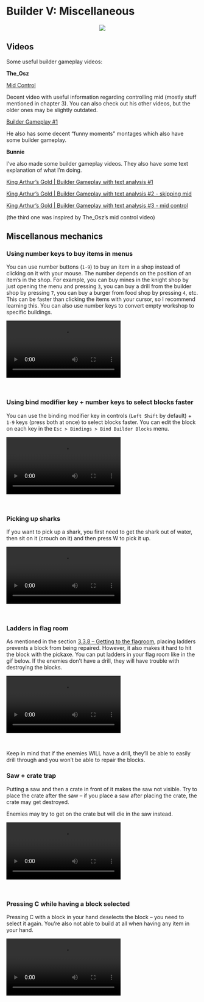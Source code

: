 # Builder V: Miscellaneous

<p align="center">
  <img src="imgs/pikaks.png">
</p>

## Videos

Some useful builder gameplay videos:

**The_Osz**

[Mid Control](https://www.youtube.com/watch?v=oPE31PJZdTs)

Decent video with useful information regarding controlling mid (mostly stuff mentioned in chapter 3). You can also check out his other videos, but the older ones may be slightly outdated. 

[Builder Gameplay #1](https://www.youtube.com/watch?v=dg5U205jNsM)

He also has some decent "funny moments" montages which also have some builder gameplay.

**Bunnie**

I've also made some builder gameplay videos. They also have some text explanation of what I'm doing.

[King Arthur's Gold | Builder Gameplay with text analysis #1](https://www.youtube.com/watch?v=IcW9HjIoNyk)

[King Arthur's Gold | Builder Gameplay with text analysis #2 - skipping mid](https://www.youtube.com/watch?v=ufn-vvJ4dW8)

[King Arthur's Gold | Builder Gameplay with text analysis #3 - mid control](https://www.youtube.com/watch?v=ifUbBrrLRnM) 

(the third one was inspired by The_Osz's mid control video)

## Miscellanous mechanics

### Using number keys to buy items in menus

You can use number buttons (`1-9`) to buy an item in a shop instead of clicking on it with your mouse. The number depends on the position of an item's in the shop. For example, you can buy mines in the knight shop by just opening the menu and pressing `3`, you can buy a drill from the builder shop by pressing `7`, you can buy a burger from food shop by pressing `4`, etc. This can be faster than clicking the items with your cursor, so I recommend learning this. You can also use number keys to convert empty workshop to specific buildings.

<video style="display:block; max-width:100%; height:auto;" src="webm/05-misc/quicksel.webm" controls loop="loop" preload></video><br>

### Using bind modifier key + number keys to select blocks faster

You can use the binding modifier key in controls (`Left Shift` by default) + `1-9` keys (press both at once) to select blocks faster. You can edit the block on each key in the `Esc > Bindings > Bind Builder Blocks` menu.

<video style="display:block; max-width:100%; height:auto;" src="webm/05-misc/quickpl.webm" controls loop="loop" preload></video><br>

### Picking up sharks

If you want to pick up a shark, you first need to get the shark out of water, then sit on it (crouch on it) and then press W to pick it up.

<video style="display:block; max-width:100%; height:auto;" src="webm/05-misc/shark.webm" controls loop="loop" preload></video><br>

### Ladders in flag room

As mentioned in the section [3.3.8 -- Getting to the flagroom](https://deynarde.github.io/kag-builder-guide/builder-iii-progressive-playstyle.html#getting-to-the-flagroom), placing ladders prevents a block from being repaired. However, it also makes it hard to hit the block with the pickaxe. You can put ladders in your flag room like in the gif below. If the enemies don't have a drill, they will have trouble with destroying the blocks.

<video style="display:block; max-width:100%; height:auto;" src="webm/05-misc/oddladder.webm" controls loop="loop" preload></video><br>

Keep in mind that if the enemies WILL have a drill, they'll be able to easily drill through and you won't be able to repair the blocks.

### Saw + crate trap

Putting a saw and then a crate in front of it makes the saw not visible. Try to place the crate after the saw -- if you place a saw after placing the crate, the crate may get destroyed. 

Enemies may try to get on the crate but will die in the saw instead.

<video style="display:block; max-width:100%; height:auto;" src="webm/05-misc/cratsaw.webm" controls loop="loop" preload></video><br>

### Pressing C while having a block selected

Pressing C with a block in your hand deselects the block -- you need to select it again. You're also not able to build at all when having any item in your hand.

<video style="display:block; max-width:100%; height:auto;" src="webm/05-misc/clickc.webm" controls loop="loop" preload></video><br>

